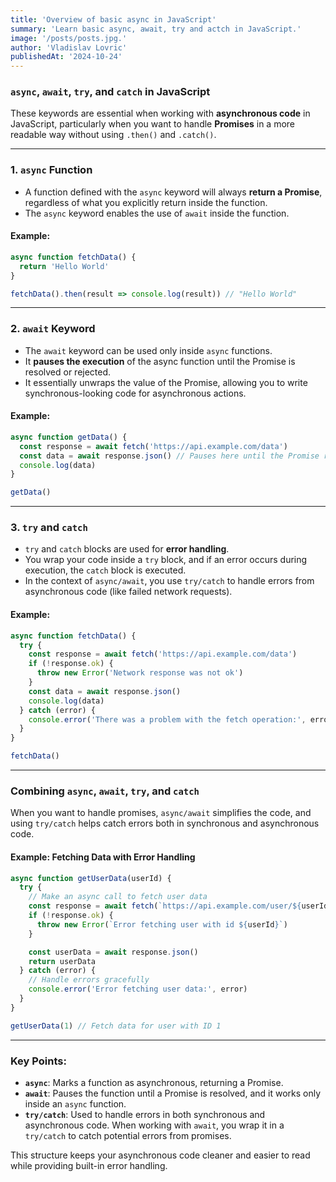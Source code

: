 ```yaml
---
title: 'Overview of basic async in JavaScript'
summary: 'Learn basic async, await, try and actch in JavaScript.'
image: '/posts/posts.jpg.'
author: 'Vladislav Lovric'
publishedAt: '2024-10-24'
---
```


### `async`, `await`, `try`, and `catch` in JavaScript

These keywords are essential when working with **asynchronous code** in
JavaScript, particularly when you want to handle **Promises** in a more readable
way without using `.then()` and `.catch()`.

---

### 1. **`async` Function**

- A function defined with the `async` keyword will always **return a Promise**,
  regardless of what you explicitly return inside the function.
- The `async` keyword enables the use of `await` inside the function.

#### Example:

```javascript
async function fetchData() {
  return 'Hello World'
}

fetchData().then(result => console.log(result)) // "Hello World"
```

---

### 2. **`await` Keyword**

- The `await` keyword can be used only inside `async` functions.
- It **pauses the execution** of the async function until the Promise is
  resolved or rejected.
- It essentially unwraps the value of the Promise, allowing you to write
  synchronous-looking code for asynchronous actions.

#### Example:

```javascript
async function getData() {
  const response = await fetch('https://api.example.com/data')
  const data = await response.json() // Pauses here until the Promise resolves
  console.log(data)
}

getData()
```

---

### 3. **`try` and `catch`**

- `try` and `catch` blocks are used for **error handling**.
- You wrap your code inside a `try` block, and if an error occurs during
  execution, the `catch` block is executed.
- In the context of `async/await`, you use `try/catch` to handle errors from
  asynchronous code (like failed network requests).

#### Example:

```javascript
async function fetchData() {
  try {
    const response = await fetch('https://api.example.com/data')
    if (!response.ok) {
      throw new Error('Network response was not ok')
    }
    const data = await response.json()
    console.log(data)
  } catch (error) {
    console.error('There was a problem with the fetch operation:', error)
  }
}

fetchData()
```

---

### Combining `async`, `await`, `try`, and `catch`

When you want to handle promises, `async/await` simplifies the code, and using
`try/catch` helps catch errors both in synchronous and asynchronous code.

#### Example: Fetching Data with Error Handling

```javascript
async function getUserData(userId) {
  try {
    // Make an async call to fetch user data
    const response = await fetch(`https://api.example.com/user/${userId}`)
    if (!response.ok) {
      throw new Error(`Error fetching user with id ${userId}`)
    }

    const userData = await response.json()
    return userData
  } catch (error) {
    // Handle errors gracefully
    console.error('Error fetching user data:', error)
  }
}

getUserData(1) // Fetch data for user with ID 1
```

---

### Key Points:

- **`async`**: Marks a function as asynchronous, returning a Promise.
- **`await`**: Pauses the function until a Promise is resolved, and it works
  only inside an `async` function.
- **`try/catch`**: Used to handle errors in both synchronous and asynchronous
  code. When working with `await`, you wrap it in a `try/catch` to catch
  potential errors from promises.

This structure keeps your asynchronous code cleaner and easier to read while
providing built-in error handling.

